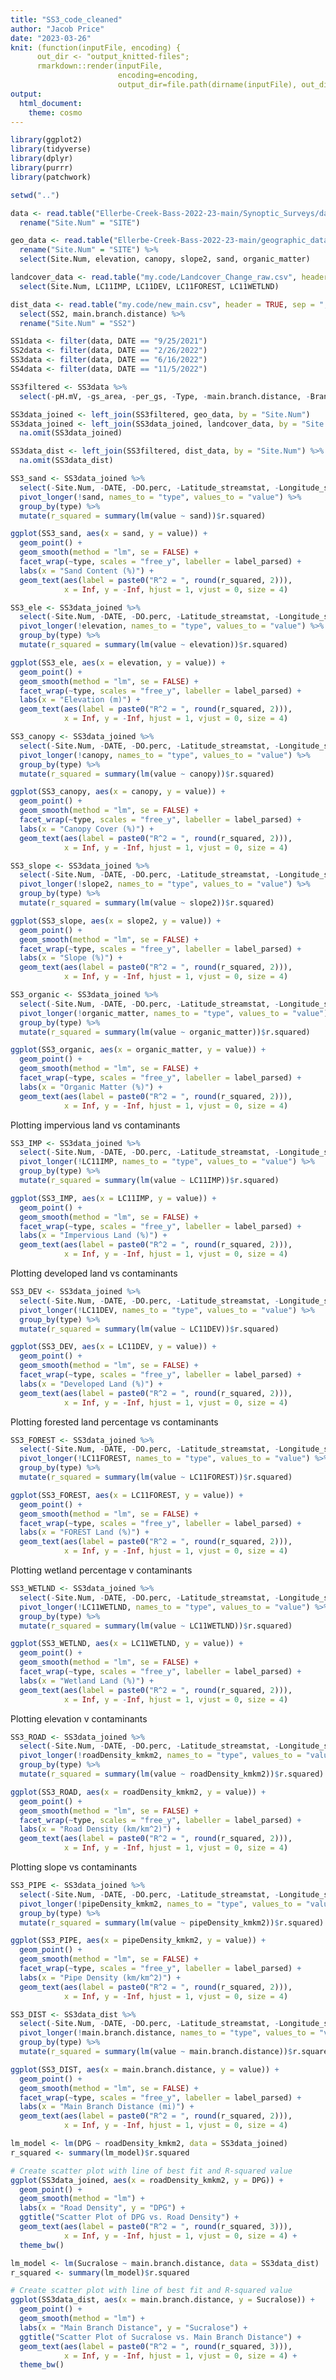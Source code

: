 ```yaml
---
title: "SS3_code_cleaned"
author: "Jacob Price"
date: "2023-03-26"
knit: (function(inputFile, encoding) {
      out_dir <- "output_knitted-files";
      rmarkdown::render(inputFile,
                        encoding=encoding,
                        output_dir=file.path(dirname(inputFile), out_dir))})
output:
  html_document: 
    theme: cosmo
---
```

```r
library(ggplot2)
library(tidyverse)
library(dplyr)
library(purrr)
library(patchwork)
```

```r
setwd("..")

data <- read.table("Ellerbe-Creek-Bass-2022-23-main/Synoptic_Surveys/data_processed/ND-as-half-detection/SS1-SS2-SS3-SS4_MERGED_DATA_0.5ND_REC.csv", header = TRUE, sep = ",") %>% 
  rename("Site.Num" = "SITE")

geo_data <- read.table("Ellerbe-Creek-Bass-2022-23-main/geographic_data.csv", header = TRUE, sep = ",")%>% 
  rename("Site.Num" = "SITE") %>% 
  select(Site.Num, elevation, canopy, slope2, sand, organic_matter) 

landcover_data <- read.table("my.code/Landcover_Change_raw.csv", header = TRUE, sep = ",") %>%
  select(Site.Num, LC11IMP, LC11DEV, LC11FOREST, LC11WETLND)

dist_data <- read.table("my.code/new_main.csv", header = TRUE, sep = ",") %>%
  select(SS2, main.branch.distance) %>%
  rename("Site.Num" = "SS2")
```

```r
SS1data <- filter(data, DATE == "9/25/2021")
SS2data <- filter(data, DATE == "2/26/2022")
SS3data <- filter(data, DATE == "6/16/2022")
SS4data <- filter(data, DATE == "11/5/2022")

SS3filtered <- SS3data %>%
  select(-pH.mV, -gs_area, -per_gs, -Type, -main.branch.distance, -Branch.Distance_OR_Trib.Name, -Glyphosate, -roadLength_km, -pipeLength_km, -AMPA)

SS3data_joined <- left_join(SS3filtered, geo_data, by = "Site.Num") 
SS3data_joined <- left_join(SS3data_joined, landcover_data, by = "Site.Num") %>% 
  na.omit(SS3data_joined)

SS3data_dist <- left_join(SS3filtered, dist_data, by = "Site.Num") %>%
  na.omit(SS3data_dist)
```

```r
SS3_sand <- SS3data_joined %>%
  select(-Site.Num, -DATE, -DO.perc, -Latitude_streamstat, -Longitude_streamstat, -MedianHHIn, -Low_20thPHHIn, -roadDensity_kmkm2, - pipeDensity_kmkm2, -perMinority, -elevation, -canopy, -slope2, -organic_matter, -LC11IMP, -LC11DEV, -LC11FOREST, -LC11WETLND) %>%
  pivot_longer(!sand, names_to = "type", values_to = "value") %>%
  group_by(type) %>%
  mutate(r_squared = summary(lm(value ~ sand))$r.squared)

ggplot(SS3_sand, aes(x = sand, y = value)) + 
  geom_point() + 
  geom_smooth(method = "lm", se = FALSE) +
  facet_wrap(~type, scales = "free_y", labeller = label_parsed) +
  labs(x = "Sand Content (%)") +
  geom_text(aes(label = paste0("R^2 = ", round(r_squared, 2))), 
            x = Inf, y = -Inf, hjust = 1, vjust = 0, size = 4)

```

```r
SS3_ele <- SS3data_joined %>%
  select(-Site.Num, -DATE, -DO.perc, -Latitude_streamstat, -Longitude_streamstat, -MedianHHIn, -Low_20thPHHIn, -roadDensity_kmkm2, - pipeDensity_kmkm2, -perMinority, -sand, -canopy, -slope2, -organic_matter, -LC11IMP, -LC11DEV, -LC11FOREST, -LC11WETLND) %>%
  pivot_longer(!elevation, names_to = "type", values_to = "value") %>%
  group_by(type) %>%
  mutate(r_squared = summary(lm(value ~ elevation))$r.squared)

ggplot(SS3_ele, aes(x = elevation, y = value)) + 
  geom_point() + 
  geom_smooth(method = "lm", se = FALSE) +
  facet_wrap(~type, scales = "free_y", labeller = label_parsed) +
  labs(x = "Elevation (m)") +
  geom_text(aes(label = paste0("R^2 = ", round(r_squared, 2))), 
            x = Inf, y = -Inf, hjust = 1, vjust = 0, size = 4)

```

```r
SS3_canopy <- SS3data_joined %>%
  select(-Site.Num, -DATE, -DO.perc, -Latitude_streamstat, -Longitude_streamstat, -MedianHHIn, -Low_20thPHHIn, -roadDensity_kmkm2, - pipeDensity_kmkm2, -perMinority, -sand, -elevation, -slope2, -organic_matter, -LC11IMP, -LC11DEV, -LC11FOREST, -LC11WETLND) %>%
  pivot_longer(!canopy, names_to = "type", values_to = "value") %>%
  group_by(type) %>%
  mutate(r_squared = summary(lm(value ~ canopy))$r.squared)

ggplot(SS3_canopy, aes(x = canopy, y = value)) + 
  geom_point() + 
  geom_smooth(method = "lm", se = FALSE) +
  facet_wrap(~type, scales = "free_y", labeller = label_parsed) +
  labs(x = "Canopy Cover (%)") +
  geom_text(aes(label = paste0("R^2 = ", round(r_squared, 2))), 
            x = Inf, y = -Inf, hjust = 1, vjust = 0, size = 4)

```


```r
SS3_slope <- SS3data_joined %>%
  select(-Site.Num, -DATE, -DO.perc, -Latitude_streamstat, -Longitude_streamstat, -MedianHHIn, -Low_20thPHHIn, -roadDensity_kmkm2, - pipeDensity_kmkm2, -perMinority, -sand, -elevation, -canopy, -organic_matter, -LC11IMP, -LC11DEV, -LC11FOREST, -LC11WETLND) %>%
  pivot_longer(!slope2, names_to = "type", values_to = "value") %>%
  group_by(type) %>%
  mutate(r_squared = summary(lm(value ~ slope2))$r.squared)

ggplot(SS3_slope, aes(x = slope2, y = value)) + 
  geom_point() + 
  geom_smooth(method = "lm", se = FALSE) +
  facet_wrap(~type, scales = "free_y", labeller = label_parsed) +
  labs(x = "Slope (%)") +
  geom_text(aes(label = paste0("R^2 = ", round(r_squared, 2))), 
            x = Inf, y = -Inf, hjust = 1, vjust = 0, size = 4)

```


```r
SS3_organic <- SS3data_joined %>%
  select(-Site.Num, -DATE, -DO.perc, -Latitude_streamstat, -Longitude_streamstat, -MedianHHIn, -Low_20thPHHIn, -roadDensity_kmkm2, - pipeDensity_kmkm2, -perMinority, -sand, -elevation, -canopy, -slope2, -LC11IMP, -LC11DEV, -LC11FOREST, -LC11WETLND) %>%
  pivot_longer(!organic_matter, names_to = "type", values_to = "value") %>%
  group_by(type) %>%
  mutate(r_squared = summary(lm(value ~ organic_matter))$r.squared)

ggplot(SS3_organic, aes(x = organic_matter, y = value)) + 
  geom_point() + 
  geom_smooth(method = "lm", se = FALSE) +
  facet_wrap(~type, scales = "free_y", labeller = label_parsed) +
  labs(x = "Organic Matter (%)") +
  geom_text(aes(label = paste0("R^2 = ", round(r_squared, 2))), 
            x = Inf, y = -Inf, hjust = 1, vjust = 0, size = 4)

```

Plotting impervious land vs contaminants

```r
SS3_IMP <- SS3data_joined %>%
  select(-Site.Num, -DATE, -DO.perc, -Latitude_streamstat, -Longitude_streamstat, -MedianHHIn, -Low_20thPHHIn, -roadDensity_kmkm2, - pipeDensity_kmkm2, -perMinority, -sand, -elevation, -canopy, -slope2, -organic_matter, -LC11DEV, -LC11FOREST, -LC11WETLND) %>%
  pivot_longer(!LC11IMP, names_to = "type", values_to = "value") %>%
  group_by(type) %>%
  mutate(r_squared = summary(lm(value ~ LC11IMP))$r.squared)

ggplot(SS3_IMP, aes(x = LC11IMP, y = value)) + 
  geom_point() + 
  geom_smooth(method = "lm", se = FALSE) +
  facet_wrap(~type, scales = "free_y", labeller = label_parsed) +
  labs(x = "Impervious Land (%)") +
  geom_text(aes(label = paste0("R^2 = ", round(r_squared, 2))), 
            x = Inf, y = -Inf, hjust = 1, vjust = 0, size = 4)

```

Plotting developed land vs contaminants

```r
SS3_DEV <- SS3data_joined %>%
  select(-Site.Num, -DATE, -DO.perc, -Latitude_streamstat, -Longitude_streamstat, -MedianHHIn, -Low_20thPHHIn, -roadDensity_kmkm2, - pipeDensity_kmkm2, -perMinority, -sand, -elevation, -canopy, -slope2, -organic_matter, -LC11IMP, -LC11FOREST, -LC11WETLND) %>%
  pivot_longer(!LC11DEV, names_to = "type", values_to = "value") %>%
  group_by(type) %>%
  mutate(r_squared = summary(lm(value ~ LC11DEV))$r.squared)

ggplot(SS3_DEV, aes(x = LC11DEV, y = value)) + 
  geom_point() + 
  geom_smooth(method = "lm", se = FALSE) +
  facet_wrap(~type, scales = "free_y", labeller = label_parsed) +
  labs(x = "Developed Land (%)") +
  geom_text(aes(label = paste0("R^2 = ", round(r_squared, 2))), 
            x = Inf, y = -Inf, hjust = 1, vjust = 0, size = 4)

```

Plotting forested land percentage vs contaminants

```r
SS3_FOREST <- SS3data_joined %>%
  select(-Site.Num, -DATE, -DO.perc, -Latitude_streamstat, -Longitude_streamstat, -MedianHHIn, -Low_20thPHHIn, -roadDensity_kmkm2, - pipeDensity_kmkm2, -perMinority, -sand, -elevation, -canopy, -slope2, -organic_matter, -LC11IMP, -LC11DEV, -LC11WETLND) %>%
  pivot_longer(!LC11FOREST, names_to = "type", values_to = "value") %>%
  group_by(type) %>%
  mutate(r_squared = summary(lm(value ~ LC11FOREST))$r.squared)

ggplot(SS3_FOREST, aes(x = LC11FOREST, y = value)) + 
  geom_point() + 
  geom_smooth(method = "lm", se = FALSE) +
  facet_wrap(~type, scales = "free_y", labeller = label_parsed) +
  labs(x = "FOREST Land (%)") +
  geom_text(aes(label = paste0("R^2 = ", round(r_squared, 2))), 
            x = Inf, y = -Inf, hjust = 1, vjust = 0, size = 4)

```

Plotting wetland percentage v contaminants

```r
SS3_WETLND <- SS3data_joined %>%
  select(-Site.Num, -DATE, -DO.perc, -Latitude_streamstat, -Longitude_streamstat, -MedianHHIn, -Low_20thPHHIn, -roadDensity_kmkm2, - pipeDensity_kmkm2, -perMinority, -sand, -elevation, -canopy, -slope2, -organic_matter, -LC11IMP, -LC11DEV, -LC11FOREST) %>%
  pivot_longer(!LC11WETLND, names_to = "type", values_to = "value") %>%
  group_by(type) %>%
  mutate(r_squared = summary(lm(value ~ LC11WETLND))$r.squared)

ggplot(SS3_WETLND, aes(x = LC11WETLND, y = value)) + 
  geom_point() + 
  geom_smooth(method = "lm", se = FALSE) +
  facet_wrap(~type, scales = "free_y", labeller = label_parsed) +
  labs(x = "Wetland Land (%)") +
  geom_text(aes(label = paste0("R^2 = ", round(r_squared, 2))), 
            x = Inf, y = -Inf, hjust = 1, vjust = 0, size = 4)
```

Plotting elevation v contaminants

```r
SS3_ROAD <- SS3data_joined %>%
  select(-Site.Num, -DATE, -DO.perc, -Latitude_streamstat, -Longitude_streamstat, -MedianHHIn, -Low_20thPHHIn, -LC11WETLND, - pipeDensity_kmkm2, -perMinority, -sand, -elevation, -canopy, -slope2, -organic_matter, -LC11IMP, -LC11DEV, -LC11FOREST) %>%
  pivot_longer(!roadDensity_kmkm2, names_to = "type", values_to = "value") %>%
  group_by(type) %>%
  mutate(r_squared = summary(lm(value ~ roadDensity_kmkm2))$r.squared)

ggplot(SS3_ROAD, aes(x = roadDensity_kmkm2, y = value)) + 
  geom_point() + 
  geom_smooth(method = "lm", se = FALSE) +
  facet_wrap(~type, scales = "free_y", labeller = label_parsed) +
  labs(x = "Road Density (km/km^2)") +
  geom_text(aes(label = paste0("R^2 = ", round(r_squared, 2))), 
            x = Inf, y = -Inf, hjust = 1, vjust = 0, size = 4)
```

Plotting slope vs contaminants

```r
SS3_PIPE <- SS3data_joined %>%
  select(-Site.Num, -DATE, -DO.perc, -Latitude_streamstat, -Longitude_streamstat, -MedianHHIn, -Low_20thPHHIn, -LC11WETLND, - roadDensity_kmkm2, -perMinority, -sand, -elevation, -canopy, -slope2, -organic_matter, -LC11IMP, -LC11DEV, -LC11FOREST) %>%
  pivot_longer(!pipeDensity_kmkm2, names_to = "type", values_to = "value") %>%
  group_by(type) %>%
  mutate(r_squared = summary(lm(value ~ pipeDensity_kmkm2))$r.squared)

ggplot(SS3_PIPE, aes(x = pipeDensity_kmkm2, y = value)) + 
  geom_point() + 
  geom_smooth(method = "lm", se = FALSE) +
  facet_wrap(~type, scales = "free_y", labeller = label_parsed) +
  labs(x = "Pipe Density (km/km^2)") +
  geom_text(aes(label = paste0("R^2 = ", round(r_squared, 2))), 
            x = Inf, y = -Inf, hjust = 1, vjust = 0, size = 4)
```

```r
SS3_DIST <- SS3data_dist %>%
  select(-Site.Num, -DATE, -DO.perc, -Latitude_streamstat, -Longitude_streamstat, -MedianHHIn, -Low_20thPHHIn, - pipeDensity_kmkm2, -perMinority) %>%
  pivot_longer(!main.branch.distance, names_to = "type", values_to = "value") %>%
  group_by(type) %>%
  mutate(r_squared = summary(lm(value ~ main.branch.distance))$r.squared)

ggplot(SS3_DIST, aes(x = main.branch.distance, y = value)) + 
  geom_point() + 
  geom_smooth(method = "lm", se = FALSE) +
  facet_wrap(~type, scales = "free_y", labeller = label_parsed) +
  labs(x = "Main Branch Distance (mi)") +
  geom_text(aes(label = paste0("R^2 = ", round(r_squared, 2))), 
            x = Inf, y = -Inf, hjust = 1, vjust = 0, size = 4)
```
```r
lm_model <- lm(DPG ~ roadDensity_kmkm2, data = SS3data_joined)
r_squared <- summary(lm_model)$r.squared

# Create scatter plot with line of best fit and R-squared value
ggplot(SS3data_joined, aes(x = roadDensity_kmkm2, y = DPG)) +
  geom_point() +
  geom_smooth(method = "lm") +
  labs(x = "Road Density", y = "DPG") +
  ggtitle("Scatter Plot of DPG vs. Road Density") +
  geom_text(aes(label = paste0("R^2 = ", round(r_squared, 3))), 
            x = Inf, y = -Inf, hjust = 1, vjust = 0, size = 4) +
  theme_bw()
```

```r
lm_model <- lm(Sucralose ~ main.branch.distance, data = SS3data_dist)
r_squared <- summary(lm_model)$r.squared

# Create scatter plot with line of best fit and R-squared value
ggplot(SS3data_dist, aes(x = main.branch.distance, y = Sucralose)) +
  geom_point() +
  geom_smooth(method = "lm") +
  labs(x = "Main Branch Distance", y = "Sucralose") +
  ggtitle("Scatter Plot of Sucralose vs. Main Branch Distance") +
  geom_text(aes(label = paste0("R^2 = ", round(r_squared, 3))), 
            x = Inf, y = -Inf, hjust = 1, vjust = 0, size = 4) +
  theme_bw()
```

